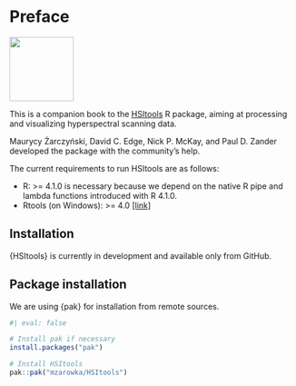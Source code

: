 # Preface {.unnumbered}

[![](figures/package_logo.png){fig-alt="HSItools logo" fig-align="left" width="113"}](https://github.com/mzarowka/HSItools/)

This is a companion book to the [HSItools](https://mzarowka.github.io/HSItools/ "https://mzarowka.github.io/HSItools/") R package, aiming at processing and visualizing hyperspectral scanning data.

Maurycy Żarczyński, David C. Edge, Nick P. McKay, and Paul D. Zander developed the package with the community's help.

The current requirements to run HSItools are as follows:

-   R: \>= 4.1.0 is necessary because we depend on the native R pipe and lambda functions introduced with R 4.1.0.
-   Rtools (on Windows): \>= 4.0 [\[link\]](https://cran.r-project.org/bin/windows/Rtools/rtools40.html "Rtools on CRAN")

## Installation

{HSItools} is currently in development and available only from GitHub.

::: callout-tip
## Package installation

We are using {pak} for installation from remote sources.
:::

```r
#| eval: false

# Install pak if necessary
install.packages("pak")

# Install HSItools
pak::pak("mzarowka/HSItools")
```
